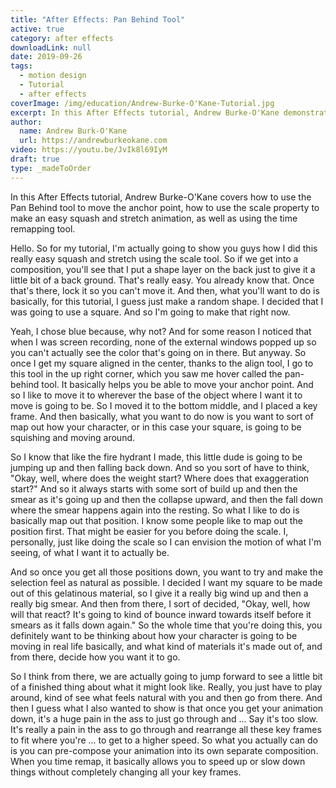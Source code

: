 ```yaml
---
title: "After Effects: Pan Behind Tool"
active: true
category: after effects
downloadLink: null
date: 2019-09-26
tags:
  - motion design
  - Tutorial
  - after effects
coverImage: /img/education/Andrew-Burke-O'Kane-Tutorial.jpg
excerpt: In this After Effects tutorial, Andrew Burke-O'Kane demonstrates for us how to use the pan behind tool.
author:
  name: Andrew Burk-O'Kane
  url: https://andrewburkeokane.com
video: https://youtu.be/JvIk8l69IyM
draft: true
type: _madeToOrder
---
```


In this After Effects tutorial, Andrew Burke-O'Kane covers how to use the Pan Behind tool to move the anchor point, how to use the scale property to make an easy squash and stretch animation, as well as using the time remapping tool.

Hello. So for my tutorial, I'm actually going to show you guys how I did this really easy squash and stretch using the scale tool. So if we get into a composition, you'll see that I put a shape layer on the back just to give it a little bit of a back ground. That's really easy. You already know that. Once that's there, lock it so you can't move it. And then, what you'll want to do is basically, for this tutorial, I guess just make a random shape. I decided that I was going to use a square. And so I'm going to make that right now.

Yeah, I chose blue because, why not? And for some reason I noticed that when I was screen recording, none of the external windows popped up so you can't actually see the color that's going on in there. But anyway. So once I get my square aligned in the center, thanks to the align tool, I go to this tool in the up right corner, which you saw me hover called the pan-behind tool. It basically helps you be able to move your anchor point. And so I like to move it to wherever the base of the object where I want it to move is going to be. So I moved it to the bottom middle, and I placed a key frame. And then basically, what you want to do now is you want to sort of map out how your character, or in this case your square, is going to be squishing and moving around.

So I know that like the fire hydrant I made, this little dude is going to be jumping up and then falling back down. And so you sort of have to think, "Okay, well, where does the weight start? Where does that exaggeration start?" And so it always starts with some sort of build up and then the smear as it's going up and then the collapse upward, and then the fall down where the smear happens again into the resting. So what I like to do is basically map out that position. I know some people like to map out the position first. That might be easier for you before doing the scale. I, personally, just like doing the scale so I can envision the motion of what I'm seeing, of what I want it to actually be.

And so once you get all those positions down, you want to try and make the selection feel as natural as possible. I decided I want my square to be made out of this gelatinous material, so I give it a really big wind up and then a really big smear. And then from there, I sort of decided, "Okay, well, how will that react? It's going to kind of bounce inward towards itself before it smears as it falls down again." So the whole time that you're doing this, you definitely want to be thinking about how your character is going to be moving in real life basically, and what kind of materials it's made out of, and from there, decide how you want it to go.

So I think from there, we are actually going to jump forward to see a little bit of a finished thing about what it might look like. Really, you just have to play around, kind of see what feels natural with you and then go from there. And then I guess what I also wanted to show is that once you get your animation down, it's a huge pain in the ass to just go through and ... Say it's too slow. It's really a pain in the ass to go through and rearrange all these key frames to fit where you're ... to get to a higher speed. So what you actually can do is you can pre-compose your animation into its own separate composition. When you time remap, it basically allows you to speed up or slow down things without completely changing all your key frames.